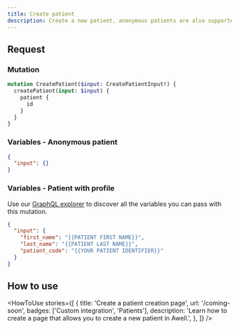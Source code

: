 ```yaml
---
title: Create patient
description: Create a new patient, anonymous patients are also supported.
---
```


## Request

### Mutation

```graphql
mutation CreatePatient($input: CreatePatientInput!) {
  createPatient(input: $input) {
    patient {
      id
    }
  }
}
```

### Variables - Anonymous patient

```json
{
  "input": {}
}
```

### Variables - Patient with profile

Use our <a target="_blank" rel="noopener noreferrer" href="/playground">GraphQL explorer</a> to discover all the variables you can pass with this mutation.

```json
{
  "input": {
    "first_name": "{{PATIENT FIRST NAME}}",
    "last_name": "{{PATIENT LAST NAME}}",
    "patient_code": "{{YOUR PATIENT IDENTIFIER}}"
  }
}
```

## How to use

<HowToUse
  stories={[
    {
      title: 'Create a patient creation page',
      url: '/coming-soon',
      badges: ['Custom integration', 'Patients'],
      description:
        'Learn how to create a page that allows you to create a new patient in Awell.',
    },
  ]}
/>

